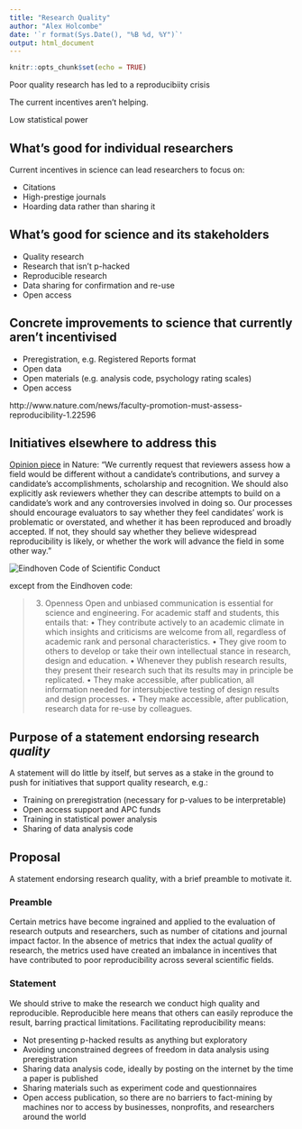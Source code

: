 ```yaml
---
title: "Research Quality"
author: "Alex Holcombe"
date: '`r format(Sys.Date(), "%B %d, %Y")`'
output: html_document
---
```


```r
knitr::opts_chunk$set(echo = TRUE)
```

Poor quality research has led to a reproducibiity crisis

The current incentives aren't helping.

Low statistical power

## What's good for individual researchers

Current incentives in science can lead researchers to focus on:

* Citations
* High-prestige journals
* Hoarding data rather than sharing it

## What's good for science and its stakeholders

* Quality research
* Research that isn't p-hacked
<!--You can say that cheaters are gonna cheat regardless, but actually there are specific solutions, which I'll get to -->
* Reproducible research
* Data sharing for confirmation and re-use
* Open access

## Concrete improvements to science that currently aren't incentivised

* Preregistration, e.g. Registered Reports format
* Open data
* Open materials (e.g. analysis code, psychology rating scales)
* Open access

http://www.nature.com/news/faculty-promotion-must-assess-reproducibility-1.22596\

## Initiatives elsewhere to address this

[Opinion piece](http://www.nature.com/news/faculty-promotion-must-assess-reproducibility-1.22596) in Nature:
"We currently request that reviewers assess how a field would be different without a candidate’s contributions, and survey a candidate’s accomplishments, scholarship and recognition. We should also explicitly ask reviewers whether they can describe attempts to build on a candidate’s work and any controversies involved in doing so. Our processes should encourage evaluators to say whether they feel candidates’ work is problematic or overstated, and whether it has been reproduced and broadly accepted. If not, they should say whether they believe widespread reproducibility is likely, or whether the work will advance the field in some other way."

![Eindhoven Code of Scientific Conduct](Tu_EindhovenCodeOfScientificConduct.jpg)
<!--From https://twitter.com/annemscheel/status/900383505972178944 -->

except from the Eindhoven code:

> 3. Openness
Open and unbiased communication is essential for science and engineering. For academic staff and
students, this entails that:
• They contribute actively to an academic climate in which insights and criticisms are welcome
from all, regardless of academic rank and personal characteristics.
• They give room to others to develop or take their own intellectual stance in research, design and
education.
• Whenever they publish research results, they present their research such that its results may in
principle be replicated.
• They make accessible, after publication, all information needed for intersubjective testing of
design results and design processes.
• They make accessible, after publication, research data for re-use by colleagues.


## Purpose of a statement endorsing research *quality*

A statement will do little by itself, but serves as a stake in the ground to push for initiatives that support quality research, e.g.:

  * Training on preregistration (necessary for p-values to be interpretable)
  * Open access support and APC funds
  * Training in statistical power analysis
  * Sharing of data analysis code
  

## Proposal

A statement endorsing research quality, with a brief preamble to motivate it. 

### Preamble

Certain metrics have become ingrained and applied to the evaluation of research outputs and researchers, such as number of citations and journal impact factor. In the absence of metrics that index the actual *quality* of research, the metrics used have created an imbalance in incentives that have contributed to poor reproducibility across several scientific fields.

### Statement

We should strive to make the research we conduct high quality and reproducible. Reproducible here means that others can easily reproduce the result, barring practical limitations. Facilitating reproducibility means:

* Not presenting p-hacked results as anything but exploratory
* Avoiding unconstrained degrees of freedom in data analysis using preregistration
* Sharing data analysis code, ideally by posting on the internet by the time a paper is published
* Sharing materials such as experiment code and questionnaires
* Open access publication, so there are no barriers to fact-mining by machines nor to access by businesses, nonprofits, and researchers around the world

